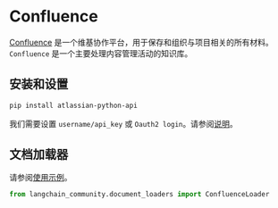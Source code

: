 # Confluence

[Confluence](https://www.atlassian.com/software/confluence) 是一个维基协作平台，用于保存和组织与项目相关的所有材料。`Confluence` 是一个主要处理内容管理活动的知识库。

## 安装和设置

```bash
pip install atlassian-python-api
```

我们需要设置 `username/api_key` 或 `Oauth2 login`。请参阅[说明](https://support.atlassian.com/atlassian-account/docs/manage-api-tokens-for-your-atlassian-account/)。

## 文档加载器

请参阅[使用示例](/docs/integrations/document_loaders/confluence)。

```python
from langchain_community.document_loaders import ConfluenceLoader
```